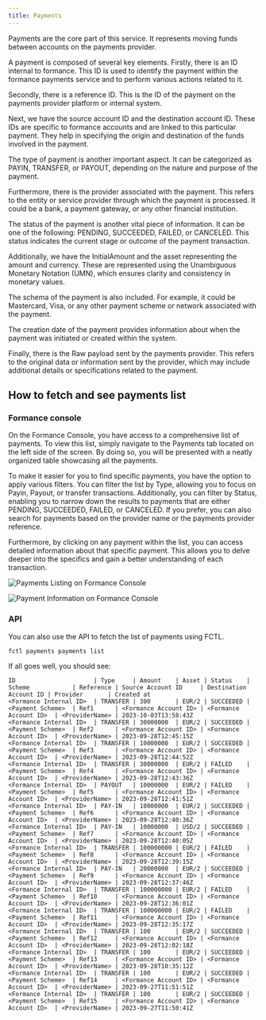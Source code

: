 ```yaml
---
title: Payments
---
```


Payments are the core part of this service. It represents moving funds between
accounts on the payments provider.

A payment is composed of several key elements. Firstly, there is an ID internal
to formance. This ID is used to identify the payment within the formance
payments service and to perform various actions related to it.

Secondly, there is a reference ID. This is the ID of the payment on the payments
provider platform or internal system.

Next, we have the source account ID and the destination account ID. These IDs
are specific to formance accounts and are linked to this particular payment.
They help in specifying the origin and destination of the funds involved in the
payment.

The type of payment is another important aspect. It can be categorized as PAYIN,
TRANSFER, or PAYOUT, depending on the nature and purpose of the payment.

Furthermore, there is the provider associated with the payment. This refers to
the entity or service provider through which the payment is processed. It could
be a bank, a payment gateway, or any other financial institution.

The status of the payment is another vital piece of information. It can be one
of the following: PENDING, SUCCEEDED, FAILED, or CANCELED. This status indicates
the current stage or outcome of the payment transaction.

Additionally, we have the InitialAmount and the asset representing the amount
and currency. These are represented using the Unambiguous Monetary Notation
(UMN), which ensures clarity and consistency in monetary values.

The schema of the payment is also included. For example, it could be Mastercard,
Visa, or any other payment scheme or network associated with the payment.

The creation date of the payment provides information about when the payment was
initiated or created within the system.

Finally, there is the Raw payload sent by the payments provider. This refers to
the original data or information sent by the provider, which may include
additional details or specifications related to the payment.

## How to fetch and see payments list

### Formance console

On the Formance Console, you have access to a comprehensive list of payments.
To view this list, simply navigate to the Payments tab located on the left side
of the screen. By doing so, you will be presented with a neatly organized table
showcasing all the payments.

To make it easier for you to find specific payments, you have the option to
apply various filters. You can filter the list by Type, allowing you to focus
on Payin, Payout, or transfer transactions. Additionally, you can filter by
Status, enabling you to narrow down the results to payments that are either
PENDING, SUCCEEDED, FAILED, or CANCELED. If you prefer, you can also search for
payments based on the provider name or the payments provider reference.

Furthermore, by clicking on any payment within the list, you can access detailed
information about that specific payment. This allows you to delve deeper into
the specifics and gain a better understanding of each transaction.

![Payments Listing on Formance Console](payments_list.png)

![Payment Information on Formance Console](payments_info.png)

### API

You can also use the API to fetch the list of payments using FCTL.

```shell
fctl payments payments list
```

If all goes well, you should see:

```
ID                      | Type     | Amount    | Asset | Status    | Scheme            | Reference | Source Account ID     | Destination Account ID | Provider       | Created at
<Formance Internal ID>  | TRANSFER | 300       | EUR/2 | SUCCEEDED | <Payment Scheme>  | Ref1      | <Formance Account ID> | <Formance Account ID>  | <ProviderName> | 2023-10-03T13:58:43Z
<Formance Internal ID>  | TRANSFER | 30000000  | EUR/2 | SUCCEEDED | <Payment Scheme>  | Ref2      | <Formance Account ID> | <Formance Account ID>  | <ProviderName> | 2023-09-28T12:45:15Z
<Formance Internal ID>  | TRANSFER | 10000000  | EUR/2 | SUCCEEDED | <Payment Scheme>  | Ref3      | <Formance Account ID> | <Formance Account ID>  | <ProviderName> | 2023-09-28T12:44:52Z
<Formance Internal ID>  | TRANSFER | 30000000  | EUR/2 | FAILED    | <Payment Scheme>  | Ref4      | <Formance Account ID> | <Formance Account ID>  | <ProviderName> | 2023-09-28T12:43:36Z
<Formance Internal ID>  | PAYOUT   | 10000000  | EUR/2 | FAILED    | <Payment Scheme>  | Ref5      | <Formance Account ID> | <Formance Account ID>  | <ProviderName> | 2023-09-28T12:41:51Z
<Formance Internal ID>  | PAY-IN   | 10000000  | EUR/2 | SUCCEEDED | <Payment Scheme>  | Ref6      | <Formance Account ID> | <Formance Account ID>  | <ProviderName> | 2023-09-28T12:40:36Z
<Formance Internal ID>  | PAY-IN   | 10000000  | USD/2 | SUCCEEDED | <Payment Scheme>  | Ref7      | <Formance Account ID> | <Formance Account ID>  | <ProviderName> | 2023-09-28T12:40:05Z
<Formance Internal ID>  | TRANSFER | 100000000 | EUR/2 | FAILED    | <Payment Scheme>  | Ref8      | <Formance Account ID> | <Formance Account ID>  | <ProviderName> | 2023-09-28T12:39:15Z
<Formance Internal ID>  | PAY-IN   | 20000000  | EUR/2 | SUCCEEDED | <Payment Scheme>  | Ref9      | <Formance Account ID> | <Formance Account ID>  | <ProviderName> | 2023-09-28T12:37:46Z
<Formance Internal ID>  | TRANSFER | 100000000 | EUR/2 | FAILED    | <Payment Scheme>  | Ref10     | <Formance Account ID> | <Formance Account ID>  | <ProviderName> | 2023-09-28T12:36:01Z
<Formance Internal ID>  | TRANSFER | 100000000 | EUR/2 | FAILED    | <Payment Scheme>  | Ref11     | <Formance Account ID> | <Formance Account ID>  | <ProviderName> | 2023-09-28T12:35:17Z
<Formance Internal ID>  | TRANSFER | 100       | EUR/2 | SUCCEEDED | <Payment Scheme>  | Ref12     | <Formance Account ID> | <Formance Account ID>  | <ProviderName> | 2023-09-28T12:02:18Z
<Formance Internal ID>  | TRANSFER | 100       | EUR/2 | SUCCEEDED | <Payment Scheme>  | Ref13     | <Formance Account ID> | <Formance Account ID>  | <ProviderName> | 2023-09-28T10:35:12Z
<Formance Internal ID>  | TRANSFER | 100       | EUR/2 | SUCCEEDED | <Payment Scheme>  | Ref14     | <Formance Account ID> | <Formance Account ID>  | <ProviderName> | 2023-09-27T11:51:51Z
<Formance Internal ID>  | TRANSFER | 100       | EUR/2 | SUCCEEDED | <Payment Scheme>  | Ref15     | <Formance Account ID> | <Formance Account ID>  | <ProviderName> | 2023-09-27T11:50:41Z
```
